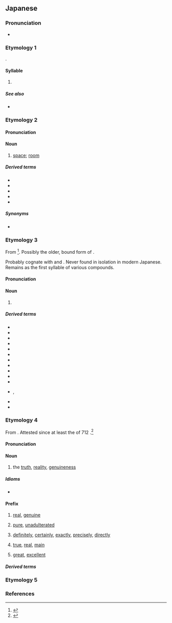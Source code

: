 {{character info}}
==Japanese==
{{stroke order|strokes=3}}

===Pronunciation===
* {{ja-pron}}

===Etymology 1===
{{ja-kana-mannyogana-etym}}.

====Syllable====
{{ja-syllable}}

# {{ja-kana-def}}

=====See also=====
* {{list:Hiragana/ja}}

===Etymology 2===
{{anchor|間}}
{{ja-kanjitab|alt=間}}

====Pronunciation====
{{ja-pron|ま|acc=0|acc_ref=DJR,NHK}}

====Noun====
{{ja-noun|ま}}

# {{ja-def|間}} [[space]]; [[room]]

=====Derived terms=====
* {{ja-r|床の間|とこ の ま}}
* {{ja-r|茶の間|ちゃ の ま}}
* {{ja-r|束の間|つか の ま}}
* {{ja-r|間に合う|ま に あう}}
* {{ja-r|間もなく|ま も なく}}

=====Synonyms=====
* {{ja-r|中|なか}}

===Etymology 3===
{{anchor|目}}
{{ja-kanjitab|alt=目}}

From {{inh|ja|ojp|sort=ま|-}}<ref name="KDJ">{{R:Kokugo Dai Jiten}}</ref>. Possibly the older, bound form of {{m|ojp|め#目,眼|目|tr=me<sub>2</sub>}}.

Probably cognate with {{m|ja|見る|tr=miru||to see}} and {{m|ja|め#芽|芽|tr=me|bud}}. Never found in isolation in modern Japanese. Remains as the first syllable of various compounds.

====Pronunciation====
{{ja-pron}}

====Noun====
{{ja-noun}}

# {{ja-def|目|眼}} {{form of|ja|prefixal bound form|ja|め|tr=me|t=[[eye]]}}

=====Derived terms=====
{{der-top3}}
* {{ja-r|前|まえ}}
* {{ja-r|瞬ぐ|まじろぐ|to blink, wink}}
* {{ja-r|瞬く|またたく|to [[blink]], [[wink]]}}
* {{ja-r|睫|まつげ|[[eyelash]]}}
* {{ja-r|眼間|まなかい|[[between]] one's eyes}}
* {{ja-r|眼|まなこ|[[eyeball]]}}
* {{ja-r|眼差し|まなざし|[[look#Noun|look]], [[gaze]]}}
* {{ja-r|眦|まなじり|[[corner]] of the [[eye]]}}
* {{ja-r|まのあたり||just [[before]] one's eyes}}
* {{ja-r|瞬く|まばたく|to blink, wink}}
* {{ja-r|目%深|ま%ぶか|[[wear]]ing low over one's eyes}}
* {{ja-r|瞼|まぶた}}, {{ja-r|瞼|まなぶた|[[eyelid]]}}
* {{ja-r|眉|まみえ|[[eyebrow]]}}
* {{ja-r|眉|まゆ|eyebrow}}
{{der-bottom}}

===Etymology 4===
{{anchor|真}}
{{ja-kanjitab|alt=真}}

From {{inh|ja|ojp|-}}.  Attested since at least the ''{{w|Kojiki}}'' of 712 {{CE}}.<ref name="KDJ">{{R:Kokugo Dai Jiten}}</ref>

====Pronunciation====
{{sense|noun}} {{ja-pron|acc=0|acc_ref=DJR,NHK}}
{{sense|prefix}} {{ja-pron}}
: {{q|pitch accent depends on the entire prefixed word}}

====Noun====
{{ja-noun}}

# {{defdate|from 712}} {{ja-def|真}} the [[truth]], [[reality]], [[genuineness]]
#: {{synonyms|ja|真実|tr1=shinjitsu|本当|tr2=hontō}}

=====Idioms=====
* {{ja-r|真に受ける|ま に うける}}

====Prefix====
{{ja-pos|prefix}}

<!--# [[just#Adjective|just]], [[right]], [[pure]], [[genuine]], [[true]], [[real]]-->
# {{defdate|from 720}} {{ja-def|真}} [[real]], [[genuine]]
#: {{ja-usex|'''真'''心|'''ま'''ごころ|one's '''[[real]]''' [[mind]], one's '''real''' [[thought]]s and [[feeling]]s about something}}
# {{defdate|from 759}} {{ja-def|真}} [[pure]], [[unadulterated]]
#: {{ja-usex|'''真'''%白|'''ま'''%しろ|'''[[pure]]''' [[white]]}}
# {{defdate|from 1595}} {{ja-def|真}} [[definitely]], [[certainly]], [[exactly]], [[precisely]], [[directly]]
#: {{ja-usex|'''真'''%上|'''ま'''%うえ|'''[[directly]]''' [[above]]}}
# {{defdate|from }} {{ja-def|真}} [[true]], [[real]], [[main]] {{q|appended to words for [[animal]]s or [[plant]]s to indicate the [[representative]] [[type]]}}
#: {{ja-usex|'''真'''%竹|'''ま'''%たけ|'''[[true]]''' [[bamboo]]}}
# {{defdate|from 759}} {{ja-def|真}} {{lb|ja|archaic|possibly|_|obsolete|honorific}} [[great]], [[excellent]]
#: {{ja-usex|'''真'''%熊%野|'''ま'''%くま%の|'''[[great]]''' [[Kumano]]}}

=====Derived terms=====
{{der-top4}}
{{ja-r/multi|data=
* {{ja-r/args|真%赤|ま%あか}}, {{ja-r/args|真っ赤|まっか}}
* {{ja-r/args|真%新しい|ま%あたらしい}}
* {{ja-r/args|真%一%文%字|ま%いち%もん%じ}}
* {{ja-r/args|真%上|ま%うえ}}
* {{ja-r/args|真%後ろ|ま%うしろ}}
* {{ja-r/args|真%顔|ま%がお}}
* {{ja-r/args|真%仮%名|ま%が%な}}
* {{ja-r/args|真%鴨|ま%がも}}
* {{ja-r/args|真%木|ま%き|rom=-}}, {{ja-r|槙|まき}}
* {{ja-r/args|真%北|ま%きた}}
* {{ja-r/args|真%際|ま%ぎわ}}
* {{ja-r/args|真っ暗|まっくら}}
* {{ja-r/args|真っ暗%闇|まっくら%やみ}}
* {{ja-r/args|真%黒|ま%くろ}}, {{ja-r/args|真っ黒|まっくろ}}
* {{ja-r/args|真っ黒い|まっくろい}}
* {{ja-r/args|真%桑%瓜|ま%くわ%うり}}
* {{ja-r/args|真%鯉|ま%ごい}}
* {{ja-r/args|真っ向|まっこう}}
* {{ja-r/args|真%心|ま%ごころ}}
* {{ja-r/args|真%菰|ま%こも}}
* {{ja-r/args|真っ最%中|まっさい%ちゅう|[[in full swing]], in the [[midst]]}}
* {{ja-r/args|真%盛り|ま%さかり}}, {{ja-r/args|真っ盛り|まっさかり}}
* {{ja-r/args|真%青|ま%さお}}, {{ja-r/args|真っ青|まっさお}}
* {{ja-r/args|真%逆|ま%さか}}
* {{ja-r/args|真%逆様|ま%さかさま}}, {{ja-r/args|真っ逆様|まっさかさま}}
* {{ja-r/args|真っ先|まっさき}}
* {{ja-r/args|真%砂|ま%さご}}
* {{ja-r/args|真%四%角|ま%し%かく}}
* {{ja-r/args|驀地|まっしぐら}}
* {{ja-r/args|真%下|ま%した}}
* {{ja-r/args|真%清水|ま%しみず}}
* {{ja-r/args|真%正%直|ま%しょう%じき}}, {{ja-r/args|真っ正%直|まっしょう%じき}}
* {{ja-r/args|真%正%面|ま%しょう%めん}}, {{ja-r/args|真っ正%面|まっしょう%めん}}
*  {{ja-r/args|真%白|ま%しろ}}, {{ja-r/args|真っ白|まっしろ}}
* {{ja-r/args|真%白い|ま%しろい}}, {{ja-r/args|真っ白い|まっしろい}}
* {{ja-r/args|真っ直ぐ|まっすぐ}}
* {{ja-r/args|真%鯛|ま%だい}}
* {{ja-r/args|真%竹|ま%だけ}}
* {{ja-r/args|真っ只%中|まっただ%なか}}
* {{ja-r/args|真%土|ま%つち}}
* {{ja-r/args|真%艫|ま%とも}}
* {{ja-r/args|真%面|ま%とも}}
* {{ja-r/args|真%名|ま%な}}
* {{ja-r/args|真%魚|ま%な}}
* {{ja-r/args|真%中|ま%なか}}, {{ja-r/args|真ん中|まんなか}}
* {{ja-r/args|真%夏|ま%なつ}}
* {{ja-r/args|真%西|ま%にし}}
* {{ja-r/args|真%人%間|ま%にん%げん}}
* {{ja-r/args|真%似|ま%ね}}
* {{ja-r/args|真%似る|ま%ねる}}
* {{ja-r/args|真%裸|ま%はだか}}, {{ja-r/args|真っ裸|まっぱだか}}
* {{ja-r/args|真%平|ま%ひら}}, {{ja-r/args|真っ平|まっぴら}}
* {{ja-r/args|真%昼|ま%ひる}}
* {{ja-r/args|真%東|ま%ひがし}}
* {{ja-r/args|真%昼|ま%ひる}}
* {{ja-r/args|真%二つ|ま%ふたつ}}
* {{ja-r/args|真%冬|ま%ふゆ}}
* {{ja-r/args|真%帆|ま%ほ}}
* {{ja-r/args|真ん前|まんまえ}}
* {{ja-r/args|真ん丸|まんまる|rom=-}}, {{ja-r/args|真ん円|まんまる}}
* {{ja-r/args|真ん丸い|まんまるい|rom=-}}, {{ja-r/args|真ん円い|まんまるい}}
* {{ja-r/args|真%水|ま%みず}}
* {{ja-r/args|真%南|ま%みなみ}}
* {{ja-r/args|真%向かい|ま%むかい|rom=-}}, {{ja-r/args|真%向い|ま%むかい}}
* {{ja-r/args|真%向き|ま%むき}}
* {{ja-r/args|真%物|ま%もの}}
* {{ja-r/args|真%夜|ま%よ}}
* {{ja-r/args|真%横|ま%よこ}}
* {{ja-r/args|真%夜%中|ま%よ%なか}}
* {{ja-r/args|真%綿|ま%わた}}
}}
{{der-bottom}}

===Etymology 5===
{{anchor|魔}}
{{ja-see-kango|魔}}

===References===
<references/>